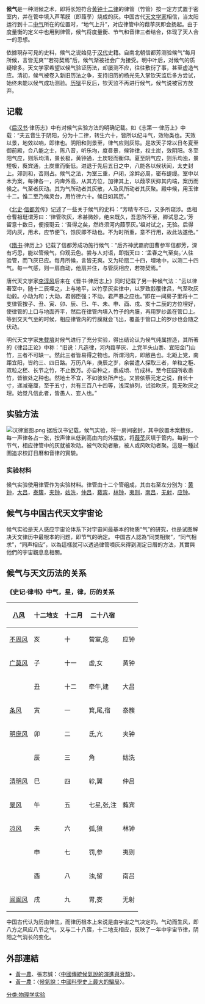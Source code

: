 '''候气'''是一种测候之术，即将长短符合[[黄钟十二律|黄钟十二律]]的律管（竹管）按一定方式置于密室内，并在管中填入芦苇膜（即葭莩）烧成的灰。中国古代[[天文学家|天文学家]]相信，当太阳运行到十二[[中气|中气]]所在的位置时，“地气上升”，对应律管中的葭莩灰即会扬起。由于度量衡的定义中也用到律管，候气将度量衡、节气和音律三者结合，体现了天人合一的思想。

依據現存可見的史料，候气之说始见于[[汉代|汉代]]史籍。自南北朝信都芳测验候气“每月所候，言皆无爽”“若符契焉”后，候气渐被社会广为接受。明中叶后，对候气的质疑增多。天文学家希望以候气验证历法，却屡测不应，往往敷衍了事，甚至虚造气应。清初，候气被卷入新旧历法之争，支持旧历的杨光先入掌钦天监后多方尝试，始终未能以候气成功测验。[[历狱|历狱]]平反后，钦天监不再进行候气，候气说被官方放弃。

==记载==
《[[后汉书|后汉书]]·律历志》中有对候气实验方法的明确记载。如《志第一·律历上》中载：“夫五音生于阴阳，分为十二律，转生六十，皆所以纪斗气，效物类也。天效以景，地效以响，即律也。阴阳和则景至，律气应则灰除。是故天子常以日冬夏至御前殿，合八能之士，陈八音，听乐均，度晷景，候钟律，权土炭，效阴阳。冬至阳气应，则乐均清，景长极，黄钟通，土炭轻而衡仰。夏至阴气应，则乐均浊，景短极，蕤宾通，土炭重而衡低。进退于先后五日之中，八能各以候状闻，太史封上。郊则和，否则占。候气之法，为室三重，户闭，涂衅必周，密布缇缦。室中以木为案，每律各一，内庳外高，从其方位，加律其上，以葭莩灰抑其内端，案历而候之。气至者灰动。其为气所动者其灰散，人及风所动者其灰聚。殿中候，用玉律十二。惟二至乃候灵台，用竹律六十。候日如其历。”

《[[北史|北史]]·[[信都芳|信都芳]]传》记述了一些关于候气的史料：“芳精专不已，又多所窥涉。丞相仓曹祖珽谓芳曰：‘律管吹灰，术甚微妙，绝来既久，吾思所不至，卿试思之。’芳留意十数日，便报珽云：‘吾得之矣，然终须河内葭莩灰。’祖对试之，无验。后得河内灰，用术，应节便飞，馀灰即不动也。不为时所重，意不行用，故此法遂绝。”

《[[隋书|隋书]]·律历上》记载了信都芳成功施行候气：“后齐神武霸府田曹参军信都芳，深有巧思，能以管候气，仰观云色。尝与人对语，即指天曰：‘孟春之气至矣。’人往验管，而飞灰已应。每月所候，言皆无爽。又为轮扇二十四，埋地中，以测二十四气。每一气感，则一扇自动，他扇并住，与管灰相应，若符契焉。”

唐代天文学家[[李淳风|李淳风]]后来在《晋书·律历志上》同时记载了另一种候气法：“云以律著室中，随十二辰埋之，上与地平，以竹莩灰实律中，以罗致豰覆律吕，气至吹灰动豰。小动为和；大动，君弱臣强；不动，君严暴之应也。”即在一间房子里将十二支律管按子、丑、寅、卯、辰、巳、午、未、申、酉、戌、亥十二辰的方位埋好，使律管的上口与地面齐平，然后在律管内填入竹子的内膜，再用罗纱盖在管口上。等到交天气至的时候，相应律管内的竹膜就会飞出，覆盖于管口上的罗纱也会随之伏动。

明代天文学家[[朱载堉|朱载堉]]对候气进行了充分实验，得出结论认为候气纯属捏造，其所著的《律吕正论》中称：“旧说：凡造律，河内葭莩灰、上党羊头山黍、宜阳金门山竹，三者不可缺一。然此三者皆易得之物也。所谓河内，即敝邑也。北距上党，南距宜阳，皆约三、四日路。万历八年，庚辰之岁，余尝遣人探取三者，单粒之秬、双粒之秠、长节之竹，不止数万。亦自种之，黍成顷、竹成林，至今田园所收黍竹，皆彼处之种也。然地土不宜，不如彼处所产也。又尝依蔡元定之说，自长十寸，递减毫厘，至于五寸，共有三百八十四等，浅深排列，试验吹灰，竟无吹灰之理。始觉凡信此者，皆愚人、妄人也。”

== 实验方法 ==
[[File:汉律室图.png|thumb]]
据后汉书记载，候气实验，将一房间密封，其中放置木案数张，每一声律各占一张，按声律从低到高由内向外摆放，将[[葭莩|葭莩]]灰填于管内。每到一个节气，相应律管中的灰就被吹动。被气吹动者散，被人或风吹动者聚。這是一種試圖追求校訂日曆和音律的實驗。
=== 实验材料 ===
候气实验使用律管作为实验材料。律管由十二个管组成，其由右至左分别为：[[黄钟|黄钟]]，[[大吕|大吕]]，[[泰簇|泰簇]]，[[夹钟|夹钟]]，[[姑洗|姑洗]]，[[仲吕|仲吕]]，[[蕤宾|蕤宾]]，[[林钟|林钟]]，[[夷则|夷则]]，[[南吕|南吕]]，[[无射|无射]]，[[应钟|应钟]]。

== 候气与中国古代天文宇宙论 ==
候气实验是天人感应宇宙论体系下对宇宙间最基本的物质“气”的研究，也是试图解决天文律历中最根本的问题，即节气的确定。
中国古人認為“同类相聚”，“同气相求”，“同声相应”，以為這樣就可以透過律管噴灰來得到測定日曆的方法，其實與他們的宇宙觀息息相關。

== 候气与天文历法的关系 ==
===《史记·律书》中气，星，律，历的关系 ===
{| class="wikitable"
|-
! [[八风|八风]] !! 十二地支 !! 十二月 !! 二十八宿 !!
|-
| [[不周风|不周风]] || 亥 || 十 || 营室,危 || 应钟 
|-
| [[广莫风|广莫风]] || 子 || 十一 || 虚,女 || 黄钟
|-
|        || 丑 || 十二 || 牵牛,建 || 大吕
|-
| [[条风|条风]] || 寅 || 一 || 箕,尾,宿 || 泰簇 
|-
| [[明庶风|明庶风]] || 卯 || 二 || 氐,亢 || 夹钟
|-   
|   || 辰 || 三 || 角 || 姑洗 
|-
| [[清明风|清明风]] || 巳 || 四 || 轸,翼 || 仲吕
|-
| [[景风|景风]] || 午 || 五 || 七星,张,注 || 蕤宾 
|-
| [[凉风|凉风]] || 未 || 六 || 弧,狼 || 林钟 
|-
|   || 申 || 七 || 罚,参 || 夷则
|-
|   || 酉 || 八 || 浊,留 || 南吕
|-
| [[阊阖风|阊阖风]] || 戌 || 九 || 胃,娄 || 无射
|}

中国古代认为历由律生，而律历根本上来说是由宇宙之气决定的。气动而生风，即八方之风应八节之气，又与二十八宿，十二地支相应，反映了一年中宇宙节律，阴阳之气消长的变化。

==外部連結==
*[[黃一農|黃一農]]、張志誠：〈[https://web.archive.org/web/20140903060251/http://hss.nthu.edu.tw/~ylh/uploadfiles/paper123_0.pdf 中國傳統候氣說的演進與衰頹]〉。
*[[黃一農|黃一農]]：〈[https://web.archive.org/web/20140903060303/http://hss.nthu.edu.tw/~ylh/uploadfiles/paper176_0.pdf 候氣說：中國科學史上最大的騙局]〉。
[[分类:物理学实验|分类:物理学实验]]